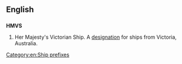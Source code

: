{{wikipedia|Her Majesty's Victorian Ship}}
==English==

==={{initialism}}===
'''HMVS'''
# {{obsolete}} Her Majesty's Victorian Ship. A [[designation]] for ships from Victoria, Australia. 

[[Category:en:Ship prefixes]]